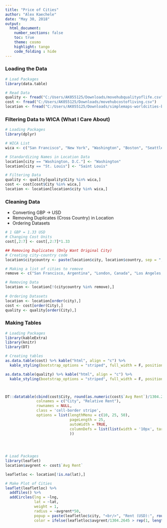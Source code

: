 ```yaml
---
title: "Price of Cities"
author: "Alex Kaechele"
date: "May 30, 2018"
output:
  html_document:
    number_sections: false
    toc: true
    theme: cosmo
    highlight: tango
    code_folding : hide
---
```


### Loading the Data

```r

# Load Packages
library(data.table)

# Read Data
quality <- fread("C:/Users/AK055125/Downloads/movehubqualityoflife.csv")
cost <- fread("C:/Users/AK055125/Downloads/movehubcostofliving.csv")
location <- fread("C:/Users/AK055125/Downloads/simplemaps-worldcities-basic.csv")
```

### Filtering Data to WICA (What I Care About)

```r

# Loading Packages
library(dplyr)

# WICA List
wica <- c("San Francisco", "New York", "Washington", "Boston", "Seattle", "San Diego", "Chicago", "Paris", "Munich", "London", "Brussels", "Frankfurt", "Berlin", "Amsterdam", "Florence", "Rome", "Madrid", "Milan", "Barcelona", "Saint Louis", "Los Angeles")

# Standardizing Names in Location Data
location[city == "Washington, D.C."] <- "Washington"
location[city == "St. Louis"] <- "Saint Louis"

# Filtering Data
quality <- quality[quality$City %in% wica,]
cost <- cost[cost$City %in% wica,]
location <- location[location$city %in% wica,]
```


### Cleaning Data 

* Converting GBP -> USD
* Removing Duplicates (Cross Country) in Location
* Ordering Datasets

```r

# 1 GBP = 1.33 USD
# Changing Cost Units
cost[,2:7] <- cost[,2:7]*1.33

## Removing Duplicates (Only Want Original City)
# Creating city-country code
location$citycountry <- paste(location$city, location$country, sep = ", ")

# Making a list of cities to remove
remove <- c("San Francisco, Argentina", "London, Canada", "Los Angeles, Chile", "Florence, United States of America", "London, United States of America", "Barcelona, Venezuela")

# Removing Data
location <- location[!(citycountry %in% remove),]
  
# Ordering Datasets
location <- location[order(city),]
cost <- cost[order(City),]
quality <- quality[order(City),]
```

### Making Tables

```r

# Loading Packages
library(kableExtra)
library(knitr)
library(DT)

# Creating tables
as.data.table(cost) %>% kable("html", align = "c") %>%
  kable_styling(bootstrap_options = "striped", full_width = F, position = "left")

as.data.table(quality) %>% kable("html", align = "c") %>%
  kable_styling(bootstrap_options = "striped", full_width = F, position = "left")



DT::datatable(cbind(cost$City, round(as.numeric(cost$`Avg Rent`)/1304.2645, digits = 2)),
              colnames = c("City", "Relative Rent"),
              rownames = NULL,
              class = 'cell-border stripe',
              options = list(lengthMenu = c(10, 25, 50), 
                             pageLength = 25,
                             autoWidth = TRUE,
                             columnDefs = list(list(width = '10px', targets = "_all"))
                             ))

  
  
```


```r
# Load Packages
library(leaflet)
location$avgrent <- cost$`Avg Rent`

leafletloc <- location[!is.na(lat),]

# Make Plot of Cities
leaflet(leafletloc) %>%
  addTiles() %>%
  addCircles(lng = ~lng, 
             lat = ~lat, 
             weight = 1,
             radius = ~avgrent*50,
             popup = paste(leafletloc$city, "<br/>", "Rent (USD):", round(leafletloc$avgrent)),
             color = ifelse(leafletloc$avgrent/1304.2645 > rep(1, length(leafletloc$avgrent)), "red", "blue"))


```

<br><br>
